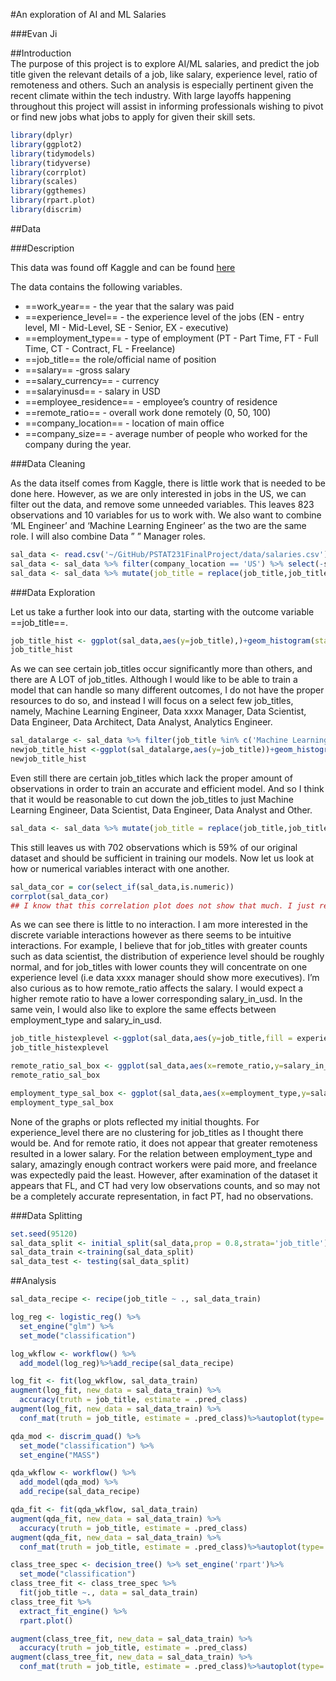 #An exploration of AI and ML Salaries

###Evan Ji

##Introduction\
The purpose of this project is to explore AI/ML salaries, and predict the job title given the relevant details of a job, like salary, experience level, ratio of remoteness and others. Such an analysis is especially pertinent given the recent climate within the tech industry. With large layoffs happening throughout this project will assist in informing professionals wishing to pivot or find new jobs what jobs to apply for given their skill sets.

```r
library(dplyr)
library(ggplot2)
library(tidymodels)
library(tidyverse)
library(corrplot)
library(scales)
library(ggthemes)
library(rpart.plot)
library(discrim)
```

##Data

###Description

This data was found off Kaggle and can be found [here](https://www.kaggle.com/datasets/bryanb/aiml-salaries?resource=download)

The data contains the following variables.

-   ==work_year== - the year that the salary was paid
-   ==experience_level== - the experience level of the jobs (EN - entry level, MI - Mid-Level, SE - Senior, EX - executive)
-   ==employment_type== - type of employment (PT - Part Time, FT - Full Time, CT - Contract, FL - Freelance)
-   ==job_title== the role/official name of position
-   ==salary== -gross salary
-   ==salary_currency== - currency
-   ==salaryinusd== - salary in USD
-   ==employee_residence== - employee's country of residence
-   ==remote_ratio== - overall work done remotely (0, 50, 100)
-   ==company_location== - location of main office
-   ==company_size== - average number of people who worked for the company during the year.

###Data Cleaning

As the data itself comes from Kaggle, there is little work that is needed to be done here. However, as we are only interested in jobs in the US, we can filter out the data, and remove some unneeded variables. This leaves 823 observations and 10 variables for us to work with. We also want to combine 'ML Engineer' and 'Machine Learning Engineer' as the two are the same role. I will also combine Data " " Manager roles.

```r
sal_data <- read.csv('~/GitHub/PSTAT231FinalProject/data/salaries.csv')
sal_data <- sal_data %>% filter(company_location == 'US') %>% select(-salary_currency,-salary,-company_location,-employee_residence)
sal_data <- sal_data %>% mutate(job_title = replace(job_title,job_title =='ML Engineer', 'Machine Learning Engineer')) %>% mutate(job_title = replace(job_title,job_title %in% c('Data Science Manager','Data Manager', 'Data Engineering Manager','Data Analytics Manager'), 'Data xxxx Manager'))
```

###Data Exploration

Let us take a further look into our data, starting with the outcome variable ==job_title==.

```r
job_title_hist <- ggplot(sal_data,aes(y=job_title),)+geom_histogram(stat='count')+theme_linedraw()+theme(axis.text = element_text(size = 5))
job_title_hist
```

As we can see certain job_titles occur significantly more than others, and there are A LOT of job_titles. Although I would like to be able to train a model that can handle so many different outcomes, I do not have the proper resources to do so, and instead I will focus on a select few job_titles, namely, Machine Learning Engineer, Data xxxx Manager, Data Scientist, Data Engineer, Data Architect, Data Analyst, Analytics Engineer.

```r
sal_datalarge <- sal_data %>% filter(job_title %in% c('Machine Learning Engineer', 'Data xxxx Manager', 'Data Scientist', 'Data Engineer', 'Data Architect', 'Data Analyst', 'Analytics Engineer'))%>%mutate(job_title = factor(job_title))%>%mutate(remote_ratio = factor(remote_ratio))%>%mutate(company_size = factor(company_size))%>%mutate(experience_level = factor(experience_level))%>%mutate(work_year = factor(work_year))
newjob_title_hist <-ggplot(sal_datalarge,aes(y=job_title))+geom_histogram(stat='count')+theme_linedraw()+theme(axis.text = element_text(size = 10))
newjob_title_hist
```

Even still there are certain job_titles which lack the proper amount of observations in order to train an accurate and efficient model. And so I think that it would be reasonable to cut down the job_titles to just Machine Learning Engineer, Data Scientist, Data Engineer, Data Analyst and Other.

```r
sal_data <- sal_data %>% mutate(job_title = replace(job_title,job_title %in% c('Data Science Manager','Data Manager', 'Data Engineering Manager','Data Analytics Manager'), 'Other'))
```

This still leaves us with 702 observations which is 59% of our original dataset and should be sufficient in training our models. Now let us look at how or numerical variables interact with one another.

```r
sal_data_cor = cor(select_if(sal_data,is.numeric))
corrplot(sal_data_cor)
## I know that this correlation plot does not show that much. I just really like correlation plots.
```

As we can see there is little to no interaction. I am more interested in the discrete variable interactions however as there seems to be intuitive interactions. For example, I believe that for job_titles with greater counts such as data scientist, the distribution of experience level should be roughly normal, and for job_titles with lower counts they will concentrate on one experience level (i.e data xxxx manager should show more executives). I'm also curious as to how remote_ratio affects the salary. I would expect a higher remote ratio to have a lower corresponding salary_in_usd. In the same vein, I would also like to explore the same effects between employment_type and salary_in_usd.

```r
job_title_histexplevel <-ggplot(sal_data,aes(y=job_title,fill = experience_level))+geom_histogram(stat='count',position = 'dodge')
job_title_histexplevel
```

```r
remote_ratio_sal_box <- ggplot(sal_data,aes(x=remote_ratio,y=salary_in_usd,group = remote_ratio,fill=remote_ratio))+geom_boxplot() + scale_y_continuous(name="Salary in USD", labels = comma)+theme_economist()+scale_fill_manual(values=c("#CC23EA", "#19D630","#24D4F7"))
remote_ratio_sal_box
```

```r
employment_type_sal_box <- ggplot(sal_data,aes(x=employment_type,y=salary_in_usd,group = employment_type,fill=employment_type))+geom_boxplot() + scale_y_continuous(name="Salary in USD", labels = comma)+theme_economist()+scale_fill_manual(values=c("#F35DBD", "#BCF930","#B2FFFF"))
employment_type_sal_box
```

None of the graphs or plots reflected my initial thoughts. For experience_level there are no clustering for job_titles as I thought there would be. And for remote ratio, it does not appear that greater remoteness resulted in a lower salary. For the relation between employment_type and salary, amazingly enough contract workers were paid more, and freelance was expectedly paid the least. However, after examination of the dataset it appears that FL, and CT had very low observations counts, and so may not be a completely accurate representation, in fact PT, had no observations.

###Data Splitting

```r
set.seed(95120)
sal_data_split <- initial_split(sal_data,prop = 0.8,strata='job_title')
sal_data_train <-training(sal_data_split)
sal_data_test <- testing(sal_data_split)

```

##Analysis

```r
sal_data_recipe <- recipe(job_title ~ ., sal_data_train)
```

```r
log_reg <- logistic_reg() %>% 
  set_engine("glm") %>% 
  set_mode("classification")

log_wkflow <- workflow() %>% 
  add_model(log_reg)%>%add_recipe(sal_data_recipe)

log_fit <- fit(log_wkflow, sal_data_train)
augment(log_fit, new_data = sal_data_train) %>%
  accuracy(truth = job_title, estimate = .pred_class)
augment(log_fit, new_data = sal_data_train) %>%
  conf_mat(truth = job_title, estimate = .pred_class)%>%autoplot(type='heatmap')+theme(axis.text.x = element_text(angle = 45, vjust = 1, hjust=1))
```

```r
qda_mod <- discrim_quad() %>% 
  set_mode("classification") %>% 
  set_engine("MASS")

qda_wkflow <- workflow() %>% 
  add_model(qda_mod) %>% 
  add_recipe(sal_data_recipe)

qda_fit <- fit(qda_wkflow, sal_data_train)
augment(qda_fit, new_data = sal_data_train) %>%
  accuracy(truth = job_title, estimate = .pred_class)
augment(qda_fit, new_data = sal_data_train) %>%
  conf_mat(truth = job_title, estimate = .pred_class)%>%autoplot(type='heatmap')+theme(axis.text.x = element_text(angle = 45, vjust = 1, hjust=1))
```

```r
class_tree_spec <- decision_tree() %>% set_engine('rpart')%>%
  set_mode("classification")
class_tree_fit <- class_tree_spec %>%
  fit(job_title ~., data = sal_data_train)
class_tree_fit %>%
  extract_fit_engine() %>%
  rpart.plot()
```

```r
augment(class_tree_fit, new_data = sal_data_train) %>%
  accuracy(truth = job_title, estimate = .pred_class)
augment(class_tree_fit, new_data = sal_data_train) %>%
  conf_mat(truth = job_title, estimate = .pred_class)%>%autoplot(type='heatmap')+theme(axis.text.x = element_text(angle = 45, vjust = 1, hjust=1))
```
